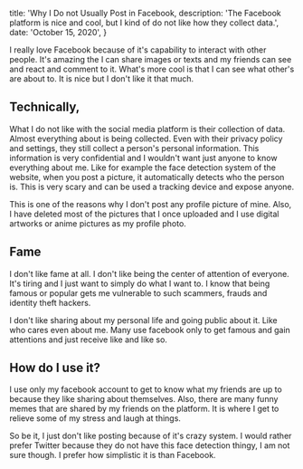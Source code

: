 
  title: 'Why I Do not Usually Post in Facebook,
  description: 'The Facebook platform is nice and cool, but I kind of do not like how they collect data.',
  date: 'October 15, 2020',
}

I really love Facebook because of it's capability to interact with other people. It's amazing the I can share images or texts and my friends can see and react and comment to it. What's more cool is that I can see what other's are about to.
It is nice but I don't like it that much.

## Technically,

What I do not like with the social media platform is their collection of data. Almost everything about is being collected. Even with their privacy policy and settings, they still collect a person's personal information. This information is very confidential and I wouldn't want just anyone to know everything about me. Like for example the face detection system of the website, when you post a picture, it automatically detects who the person is. This is very scary and can be used a tracking device and expose anyone.

This is one of the reasons why I don't post any profile picture of mine. Also, I have deleted most of the pictures that I once uploaded and I use digital artworks or anime pictures as my profile photo.

## Fame

I don't like fame at all. I don't like being the center of attention of everyone. It's tiring and I just want to simply do what I want to. I know that being famous or popular gets me vulnerable to such scammers, frauds and identity theft hackers.

I don't like sharing about my personal life and going public about it. Like who cares even about me. Many use facebook only to get famous and gain attentions and just receive like and like so.

## How do I use it?

I use only my facebook account to get to know what my friends are up to because they like sharing about themselves. Also, there are many funny memes that are shared by my friends on the platform. It is where I get to relieve some of my stress and laugh at things.

So be it, I just don't like posting because of it's crazy system. I would rather prefer Twitter because they do not have this face detection thingy, I am not sure though. I prefer how simplistic it is than Facebook.
